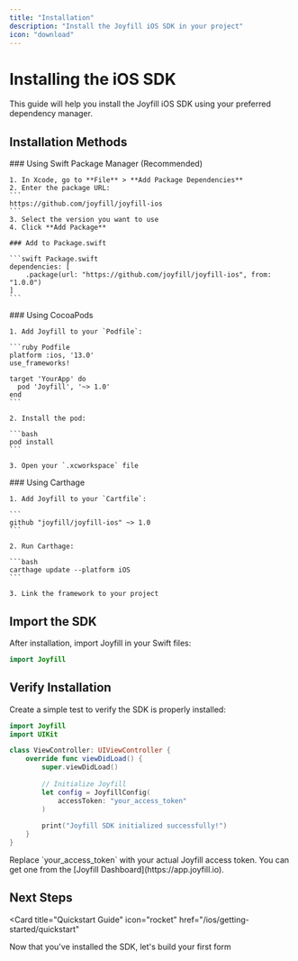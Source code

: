 ```yaml
---
title: "Installation"
description: "Install the Joyfill iOS SDK in your project"
icon: "download"
---
```


# Installing the iOS SDK

This guide will help you install the Joyfill iOS SDK using your preferred dependency manager.

## Installation Methods

<Tabs>
  <Tab title="Swift Package Manager">
    ### Using Swift Package Manager (Recommended)

    1. In Xcode, go to **File** > **Add Package Dependencies**
    2. Enter the package URL:
    ```
    https://github.com/joyfill/joyfill-ios
    ```
    3. Select the version you want to use
    4. Click **Add Package**

    ### Add to Package.swift

    ```swift Package.swift
    dependencies: [
        .package(url: "https://github.com/joyfill/joyfill-ios", from: "1.0.0")
    ]
    ```
  </Tab>

  <Tab title="CocoaPods">
    ### Using CocoaPods

    1. Add Joyfill to your `Podfile`:

    ```ruby Podfile
    platform :ios, '13.0'
    use_frameworks!

    target 'YourApp' do
      pod 'Joyfill', '~> 1.0'
    end
    ```

    2. Install the pod:

    ```bash
    pod install
    ```

    3. Open your `.xcworkspace` file
  </Tab>

  <Tab title="Carthage">
    ### Using Carthage

    1. Add Joyfill to your `Cartfile`:

    ```
    github "joyfill/joyfill-ios" ~> 1.0
    ```

    2. Run Carthage:

    ```bash
    carthage update --platform iOS
    ```

    3. Link the framework to your project
  </Tab>
</Tabs>

## Import the SDK

After installation, import Joyfill in your Swift files:

```swift
import Joyfill
```

## Verify Installation

Create a simple test to verify the SDK is properly installed:

```swift
import Joyfill
import UIKit

class ViewController: UIViewController {
    override func viewDidLoad() {
        super.viewDidLoad()
        
        // Initialize Joyfill
        let config = JoyfillConfig(
            accessToken: "your_access_token"
        )
        
        print("Joyfill SDK initialized successfully!")
    }
}
```

<Note>
  Replace `your_access_token` with your actual Joyfill access token. You can get one from the [Joyfill Dashboard](https://app.joyfill.io).
</Note>

## Next Steps

<Card 
  title="Quickstart Guide" 
  icon="rocket"
  href="/ios/getting-started/quickstart"
>
  Now that you've installed the SDK, let's build your first form
</Card>

